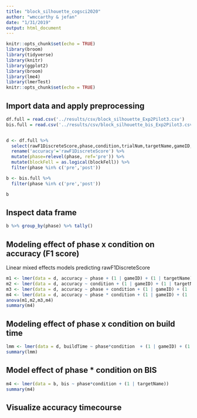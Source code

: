 ```yaml
---
title: "block_silhouette_cogsci2020"
author: "wmccarthy & jefan"
date: "1/31/2019"
output: html_document
---
```


```r
knitr::opts_chunk$set(echo = TRUE)
library(broom)
library(tidyverse)
library(knitr)
library(ggplot2)
library(broom)
library(lme4)
library(lmerTest)
knitr::opts_chunk$set(echo = TRUE)
```

## Import data and apply preprocessing

```r
df.full = read.csv('../results/csv/block_silhouette_Exp2Pilot3.csv')
bis.full = read.csv('../results/csv/block_silhouette_bis_Exp2Pilot3.csv')


d <- df.full %>% 
  select(rawF1DiscreteScore,phase,condition,trialNum,targetName,gameID, repetition,blockFell,buildTime) %>% 
  rename('accuracy'='rawF1DiscreteScore') %>%
  mutate(phase=relevel(phase, ref='pre')) %>% 
  mutate(blockFell = as.logical(blockFell)) %>%
  filter(phase %in% c('pre','post'))

b <- bis.full %>%
  filter(phase %in% c('pre','post'))

b
```

## Inspect data frame
```r
b %>% group_by(phase) %>% tally()
``` 


## Modeling effect of phase x condition on accuracy (F1 score)

Linear mixed effects models predicting rawF1DiscreteScore
```r
m1 <- lmer(data = d, accuracy ~ phase + (1 | gameID) + (1 | targetName))
m2 <- lmer(data = d, accuracy ~ condition + (1 | gameID) + (1 | targetName))
m3 <- lmer(data = d, accuracy ~ phase + condition + (1 | gameID) + (1 | targetName))
m4 <- lmer(data = d, accuracy ~ phase * condition + (1 | gameID) + (1 | targetName))
anova(m1,m2,m3,m4)
summary(m4)
```

## Modeling effect of phase x condition on build time 
```r
lmm <- lmer(data = d, buildTime ~ phase*condition  + (1 | gameID) + (1 | targetName))
summary(lmm)
```

## Model effect of phase * condition on BIS
```r
m4 <- lmer(data = b, bis ~ phase*condition + (1 | targetName))
summary(m4)
```

## Visualize accuracy timecourse
```r

```

